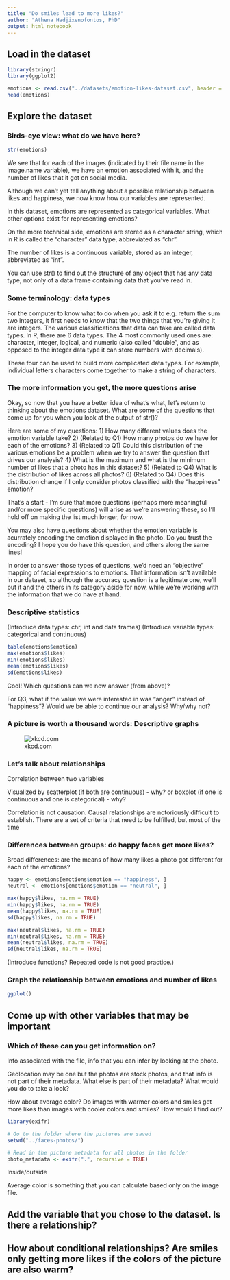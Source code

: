 ```yaml
---
title: "Do smiles lead to more likes?"
author: "Athena Hadjixenofontos, PhD"
output: html_notebook
---
```


## Load in the dataset

```r
library(stringr)
library(ggplot2)
```

```r
emotions <- read.csv("../datasets/emotion-likes-dataset.csv", header = TRUE, stringsAsFactors = FALSE)
head(emotions)
```

## Explore the dataset

### Birds-eye view: what do we have here?

```r
str(emotions)
```

We see that for each of the images (indicated by their file name in the image.name variable), we have an emotion associated with it, and the number of likes that it got on social media. 

Although we can't yet tell anything about a possible relationship between likes and happiness, we now know how our variables are represented. 

In this dataset, emotions are represented as categorical variables. What other options exist for representing emotions? 

On the more technical side, emotions are stored as a character string, which in R is called the "character" data type, abbreviated as "chr". 

The number of likes is a continuous variable, stored as an integer, abbreviated as "int".

You can use str() to find out the structure of any object that has any data type, not only of a data frame containing data that you've read in. 

### Some terminology: data types

For the computer to know what to do when you ask it to e.g. return the sum two integers, it first needs to know that the two things that you're giving it are integers. The various classifications that data can take are called data types. In R, there are 6 data types. The 4 most commonly used ones are: character, integer, logical, and numeric (also called "double", and as opposed to the integer data type it can store numbers with decimals). 

These four can be used to build more complicated data types. For example, individual letters characters come together to make a string of characters. 

### The more information you get, the more questions arise

Okay, so now that you have a better idea of what's what, let's return to thinking about the emotions dataset. What are some of the questions that come up for you when you look at the output of str()?

Here are some of my questions:
1) How many different values does the emotion variable take? 
2) (Related to Q1) How many photos do we have for each of the emotions? 
3) (Related to Q1) Could this distribution of the various emotions be a problem when we try to answer the question that drives our analysis?
4) What is the maximum and what is the minimum number of likes that a photo has in this dataset? 
5) (Related to Q4) What is the distribution of likes across all photos? 
6) (Related to Q4) Does this distribution change if I only consider photos classified with the "happiness" emotion? 

That's a start - I'm sure that more questions (perhaps more meaningful and/or more specific questions) will arise as we're answering these, so I'll hold off on making the list much longer, for now. 

You may also have questions about whether the emotion variable is acurrately encoding the emotion displayed in the photo. Do you trust the encoding? I hope you do have this question, and others along the same lines! 

In order to answer those types of questions, we'd need an "objective" mapping of facial expressions to emotions. That information isn't available in our dataset, so although the accuracy question is a legitimate one, we'll put it and the others in its category aside for now, while we're working with the information that we do have at hand. 

### Descriptive statistics

(Introduce data types: chr, int and data frames)
(Introduce variable types: categorical and continuous)

```r
table(emotions$emotion)
max(emotions$likes)
min(emotions$likes)
mean(emotions$likes)
sd(emotions$likes)
```

Cool! Which questions can we now answer (from above)? 

For Q3, what if the value we were interested in was "anger" instead of "happiness"? Would we be able to continue our analysis? Why/why not? 

### A picture is worth a thousand words: Descriptive graphs

![xkcd.com](https://imgs.xkcd.com/comics/correlation.png)

### Let's talk about relationships

Correlation between two variables

Visualized by scatterplot (if both are continuous) - why?
or boxplot (if one is continuous and one is categorical) - why? 

Correlation is not causation. Causal relationships are notoriously difficult to establish. There are a set of criteria that need to be fulfilled, but most of the time 




### Differences between groups: do happy faces get more likes? 


Broad differences: are the means of how many likes a photo got different for each of the emotions? 

```r
happy <- emotions[emotions$emotion == "happiness", ]
neutral <- emotions[emotions$emotion == "neutral", ]

max(happy$likes, na.rm = TRUE)
min(happy$likes, na.rm = TRUE)
mean(happy$likes, na.rm = TRUE)
sd(happy$likes, na.rm = TRUE)

max(neutral$likes, na.rm = TRUE)
min(neutral$likes, na.rm = TRUE)
mean(neutral$likes, na.rm = TRUE)
sd(neutral$likes, na.rm = TRUE)


```

(Introduce functions? Repeated code is not good practice.)

### Graph the relationship between emotions and number of likes

```r
ggplot()
```


## Come up with other variables that may be important

### Which of these can you get information on? 

Info associated with the file, info that you can infer by looking at the photo. 

Geolocation may be one but the photos are stock photos, and that info is not part of their metadata. What else is part of their metadata? What would you do to take a look? 

How about average color? Do images with warmer colors and smiles get more likes than images with cooler colors and smiles? How would I find out? 

```r
library(exifr)

# Go to the folder where the pictures are saved
setwd("../faces-photos/")

# Read in the picture metadata for all photos in the folder 
photo_metadata <- exifr(".", recursive = TRUE)
```


Inside/outside 

Average color is something that you can calculate based only on the image file. 

## Add the variable that you chose to the dataset. Is there a relationship?

## How about conditional relationships? Are smiles only getting more likes if the colors of the picture are also warm? 




